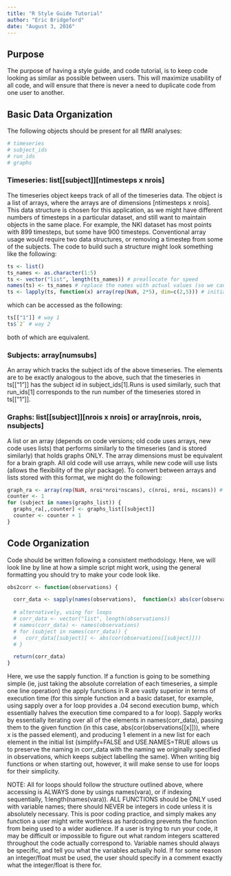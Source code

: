 ```yaml
---
title: "R Style Guide Tutorial"
author: "Eric Bridgeford"
date: "August 3, 2016"
---
```


## Purpose

The purpose of having a style guide, and code tutorial, is to keep code looking as similar as possible between users. This will maximize usability of all code, and will ensure that there is never a need to duplicate code from one user to another. 

## Basic Data Organization

The following objects should be present for all fMRI analyses:

```r
# timeseries
# subject_ids 
# run_ids
# graphs
```

### Timeseries: list[[subject]][ntimesteps x nrois]

The timeseries object keeps track of all of the timeseries data. The object is a list of arrays, where the arrays are of dimensions [ntimesteps x nrois]. This data structure is chosen for this application, as we might have different numbers of timesteps in a particular dataset, and still want to maintain objects in the same place. For example, the NKI dataset has most points with 899 timesteps, but some have 900 timesteps. Conventional array usage would require two data structures, or removing a timestep from some of the subjects. The code to build such a structure might look something like the following:

```r
ts <- list()
ts_names <- as.character(1:5)
ts <- vector("list", length(ts_names)) # preallocate for speed
names(ts) <- ts_names # replace the names with actual values (so we can access easily)
ts <- lapply(ts, function(x) array(rep(NaN, 2*5), dim=c(2,5))) # initialize an array of NaNs
```

which can be accessed as the following:

```r
ts[["1"]] # way 1
ts$`2` # way 2
```

both of which are equivalent.

### Subjects: array[numsubs]

An array which tracks the subject ids of the above timeseries. The elements are to be exactly analogous to the above, such that the timeseries in ts[["1"]] has the subject id in subject_ids[1].Runs is used similarly, such that run_ids[1] corresponds to the run number of the timeseries stored in ts[["1"]].

### Graphs: list[[subject]][nrois x nrois] or array[nrois, nrois, nsubjects]

A list or an array (depends on code versions; old code uses arrays, new code uses lists) that performs similarly to the timeseries (and is stored similarly) that holds graphs ONLY. The array dimensions must be equivalent for a brain graph. All old code will use arrays, while new code will use lists (allows the flexibility of the plyr package). To convert between arrays and lists stored with this format, we might do the following:

```r
graph_ra <- array(rep(NaN, nroi*nroi*nscans), c(nroi, nroi, nscans)) # preallocate
counter <- 1
for (subject in names(graphs_list)) {
  graphs_ra[,,counter] <- graphs_list[[subject]]
  counter <- counter + 1
}
```

## Code Organization

Code should be written following a consistent methodology. Here, we will look line by line at how a simple script might work, using the general formatting you should try to make your code look like. 

```r
obs2corr <- function(observations) {

  corr_data <- sapply(names(observations),  function(x) abs(cor(observations[[x]])), simplify=FALSE, USE.NAMES=TRUE)
  
  # alternatively, using for loops
  # corr_data <- vector("list", length(observations))
  # names(corr_data) <- names(observations)
  # for (subject in names(corr_data)) {
  #   corr_data[[subject]] <- abs(cor(observations[[subject]]))
  # }

  return(corr_data)
}
```

Here, we use the sapply function. If a function is going to be something simple (ie, just taking the absolute correlation of each timeseries, a simple one line operation) the apply functions in R are vastly superior in terms of execution time (for this simple function and a basic dataset, for example, using sapply over a for loop provides a .04 second execution bump, which essentially halves the execution time compared to a for loop). Sapply works by essentially iterating over all of the elements in names(corr_data), passing them to the given function (in this case, abs(cor(observations[[x]])), where x is the passed element), and producing 1 element in a new list for each element in the initial list (simplify=FALSE and USE.NAMES=TRUE allows us to preserve the naming in corr_data with the naming we originally specified in observations, which keeps subject labelling the same). When writing big functions or when starting out, however, it will make sense to use for loops for their simplicity. 

NOTE: All for loops should follow the structure outlined above, where accessing is ALWAYS done by usings names(vara), or if indexing sequentially, 1:length(names(vara)). ALL FUNCTIONS should be ONLY used with variable names; there should NEVER be integers in code unless it is absolutely necessary. This is poor coding practice, and simply makes any function a user might write worthless as hardcoding prevents the function from being used to a wider audience. If a user is trying to run your code, it may be difficult or impossible to figure out what random integers scattered throughout the code actually correspond to. Variable names should always be specific, and tell you what the variables actually hold. If for some reason an integer/float must be used, the user should specify in a comment exactly what the integer/float is there for. 
